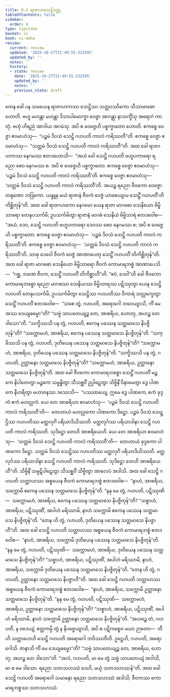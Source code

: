 ```yaml
---
title: 8.4 ရာဇဂဟသေဋ္ဌိဝတ္ထု
tableOfContents: false
sidebar:
  order: 4
type: tipitaka
basket: vi
book: vi-maha
review:
  current: review
  updated: '2025-10-27T21:49:55.532595'
  updated_by: ''
  notes: ''
  history:
  - state: review
    date: '2025-10-27T21:49:55.532595'
    updated_by: ''
    notes: ''
    previous_state: draft
---
```



<ReviewStatus review={frontmatter.review} showDetails={true} />

<HypothesisAnnotation frontmatter={frontmatter} />

<DynamicBreadcrumb />

<Division number="332" book="vi-maha" e="ch" v="3" p="383">

<Paragraph number="1570" book="vi-maha">
တေန ခေါ ပန သမယေန ရာဇဂဟကဿ သေဋ္ဌိဿ သတ္တဝဿိကော သီသာဗာဓော ဟောတိ. ဗဟူ မဟန္တာ မဟန္တာ ဒိသာပါမောက္ခာ ဝေဇ္ဇာ အာဂန္တွာ နာသက္ခိံသု အရောဂံ ကာတုံ. ဗဟုံ ဟိရညံ အာဒါယ အဂမံသု. အပိ စ ဝေဇ္ဇေဟိ ပစ္စက္ခာတော ဟောတိ. ဧကစ္စေ ဝေဇ္ဇာ ဧဝမာဟံသု—  “ပဉ္စမံ ဒိဝသံ သေဋ္ဌိ ဂဟပတိ ကာလံ ကရိဿတီ”တိ. ဧကစ္စေ ဝေဇ္ဇာ ဧဝမာဟံသု—  “သတ္တမံ ဒိဝသံ သေဋ္ဌိ ဂဟပတိ ကာလံ ကရိဿတီ”တိ. အထ ခေါ ရာဇဂဟကဿ နေဂမဿ ဧတဒဟောသိ—  “အယံ ခေါ သေဋ္ဌိ ဂဟပတိ ဗဟူပကာရော ရညော စေဝ နေဂမဿ စ. အပိ စ ဝေဇ္ဇေဟိ ပစ္စက္ခာတော. ဧကစ္စေ ဝေဇ္ဇာ ဧဝမာဟံသု—  ‘ပဉ္စမံ ဒိဝသံ သေဋ္ဌိ ဂဟပတိ ကာလံ ကရိဿတီ’တိ. ဧကစ္စေ ဝေဇ္ဇာ ဧဝမာဟံသု—  ‘သတ္တမံ ဒိဝသံ သေဋ္ဌိ ဂဟပတိ ကာလံ ကရိဿတီ’တိ. အယဉ္စ ရညော ဇီဝကော ဝေဇ္ဇော တရုဏော ဘဒြကော. ယန္နူန မယံ ရာဇာနံ ဇီဝကံ ဝေဇ္ဇံ ယာစေယျာမ သေဋ္ဌိံ ဂဟပတိံ တိကိစ္ဆိတုန်”တိ.
</Paragraph>

<Paragraph number="1571" book="vi-maha">
အထ ခေါ ရာဇဂဟကော နေဂမော ယေန ရာဇာ မာဂဓော သေနိယော ဗိမ္ဗိသာရော တေနုပသင်္ကမိ; ဥပသင်္ကမိတွာ ရာဇာနံ မာဂဓံ သေနိယံ ဗိမ္ဗိသာရံ ဧတဒဝေါစ—  “အယံ, ဒေဝ, သေဋ္ဌိ ဂဟပတိ ဗဟူပကာရော ဒေဝဿ စေဝ နေဂမဿ စ; အပိ စ ဝေဇ္ဇေဟိ ပစ္စက္ခာတော. ဧကစ္စေ ဝေဇ္ဇာ ဧဝမာဟံသု—  ‘ပဉ္စမံ ဒိဝသံ သေဋ္ဌိ ဂဟပတိ ကာလံ ကရိဿတီ’တိ. ဧကစ္စေ ဝေဇ္ဇာ ဧဝမာဟံသု—  ‘သတ္တမံ ဒိဝသံ သေဋ္ဌိ ဂဟပတိ ကာလံ ကရိဿတီ’တိ. သာဓု ဒေဝေါ ဇီဝကံ ဝေဇ္ဇံ အာဏာပေတု သေဋ္ဌိံ ဂဟပတိံ တိကိစ္ဆိတုန်”တိ.
</Paragraph>

<Paragraph number="1572" book="vi-maha">
အထ ခေါ ရာဇာ မာဂဓော သေနိယော ဗိမ္ဗိသာရော ဇီဝကံ ကောမာရဘစ္စံ အာဏာပေသိ—  “ဂစ္ဆ, ဘဏေ ဇီဝက, သေဋ္ဌိံ ဂဟပတိံ တိကိစ္ဆာဟီ”တိ. “ဧဝံ, ဒေဝါ”တိ ခေါ ဇီဝကော ကောမာရဘစ္စော ရညော မာဂဓဿ သေနိယဿ ဗိမ္ဗိသာရဿ ပဋိဿုတွာ ယေန သေဋ္ဌိ ဂဟပတိ တေနုပသင်္ကမိ; ဥပသင်္ကမိတွာ သေဋ္ဌိဿ ဂဟပတိဿ ဝိကာရံ သလ္လက္ခေတွာ သေဋ္ဌိံ ဂဟပတိံ ဧတဒဝေါစ—  “သစေ တွံ, ဂဟပတိ, အရောဂေါ ဘဝေယျာသိ, ကိံ မေ အဿ ဒေယျဓမ္မော”တိ? “သဗ္ဗံ သာပတေယျဉ္စ တေ, အာစရိယ, ဟောတု, အဟဉ္စ တေ ဒါသော”တိ. “သက္ခိဿသိ ပန တွံ, ဂဟပတိ, ဧကေန ပဿေန သတ္တမာသေ နိပဇ္ဇိတုန်”တိ? “သက္ကောမဟံ, အာစရိယ, ဧကေန ပဿေန သတ္တမာသေ နိပဇ္ဇိတုန်”တိ. “သက္ခိဿသိ ပန တွံ, ဂဟပတိ, ဒုတိယေန ပဿေန သတ္တမာသေ နိပဇ္ဇိတုန်”တိ? “သက္ကောမဟံ, အာစရိယ, ဒုတိယေန ပဿေန သတ္တမာသေ နိပဇ္ဇိတုန်”တိ. “သက္ခိဿသိ ပန တွံ, ဂဟပတိ, ဥတ္တာနော သတ္တမာသေ နိပဇ္ဇိတုန်”တိ? “သက္ကောမဟံ, အာစရိယ, ဥတ္တာနော သတ္တမာသေ နိပဇ္ဇိတုန်”တိ.
</Paragraph>

<Paragraph number="1573" book="vi-maha">
အထ ခေါ ဇီဝကော ကောမာရဘစ္စော သေဋ္ဌိံ ဂဟပတိံ မဉ္စကေ နိပါတေတွာ မဉ္စကေ သမ္ဗန္ဓိတွာ သီသစ္ဆဝိံ ဥပ္ပါဋေတွာ သိဗ္ဗိနိံ ဝိနာမေတွာ ဒွေ ပါဏကေ နီဟရိတွာ မဟာဇနဿ ဒဿေသိ—  “ပဿထယျေ, ဣမေ ဒွေ ပါဏကေ, ဧကံ ခုဒ္ဒကံ ဧကံ မဟလ္လကံ. ယေ တေ အာစရိယာ ဧဝမာဟံသု—  ‘ပဉ္စမံ ဒိဝသံ သေဋ္ဌိ ဂဟပတိ ကာလံ ကရိဿတီ’တိ—  တေဟာယံ မဟလ္လကော ပါဏကော ဒိဋ္ဌော. ပဉ္စမံ ဒိဝသံ သေဋ္ဌိဿ ဂဟပတိဿ မတ္ထလုင်္ဂံ ပရိယာဒိယိဿတိ. မတ္ထလုင်္ဂဿ ပရိယာဒါနာ သေဋ္ဌိ ဂဟပတိ ကာလံ ကရိဿတိ. သုဒိဋ္ဌော တေဟိ အာစရိယေဟိ. ယေ တေ အာစရိယာ ဧဝမာဟံသု—  ‘သတ္တမံ ဒိဝသံ သေဋ္ဌိ ဂဟပတိ ကာလံ ကရိဿတီ’တိ—  တေဟာယံ ခုဒ္ဒကော ပါဏကော ဒိဋ္ဌော. သတ္တမံ ဒိဝသံ သေဋ္ဌိဿ ဂဟပတိဿ မတ္ထလုင်္ဂံ ပရိယာဒိယိဿတိ. မတ္ထလုင်္ဂဿ ပရိယာဒါနာ သေဋ္ဌိ ဂဟပတိ ကာလံ ကရိဿတိ. သုဒိဋ္ဌော တေဟိ အာစရိယေဟီ”တိ. သိဗ္ဗိနိံ သမ္ပဋိပါဋေတွာ သီသစ္ဆဝိံ သိဗ္ဗိတွာ အာလေပံ အဒါသိ.
</Paragraph>

<Paragraph number="1574" book="vi-maha">
အထ ခေါ သေဋ္ဌိ ဂဟပတိ သတ္တာဟဿ အစ္စယေန ဇီဝကံ ကောမာရဘစ္စံ ဧတဒဝေါစ—  “နာဟံ, အာစရိယ, သက္ကောမိ ဧကေန ပဿေန သတ္တမာသေ နိပဇ္ဇိတုန်”တိ. “နနု မေ တွံ, ဂဟပတိ, ပဋိဿုဏိ—  သက္ကောမဟံ, အာစရိယ, ဧကေန ပဿေန သတ္တမာသေ နိပဇ္ဇိတုန်”တိ? “သစ္စာဟံ, အာစရိယ, ပဋိဿုဏိံ, အပါဟံ မရိဿာမိ, နာဟံ သက္ကောမိ ဧကေန ပဿေန သတ္တမာသေ နိပဇ္ဇိတုန်”တိ. “တေန ဟိ တွံ, ဂဟပတိ, ဒုတိယေန ပဿေန သတ္တမာသေ နိပဇ္ဇာဟီ”တိ.
</Paragraph>

<Paragraph number="1575" book="vi-maha">
အထ ခေါ သေဋ္ဌိ ဂဟပတိ သတ္တာဟဿ အစ္စယေန ဇီဝကံ ကောမာရဘစ္စံ ဧတဒဝေါစ—  “နာဟံ, အာစရိယ, သက္ကောမိ ဒုတိယေန ပဿေန သတ္တမာသေ နိပဇ္ဇိတုန်”တိ. “နနု မေ တွံ, ဂဟပတိ, ပဋိဿုဏိ—  သက္ကောမဟံ, အာစရိယ, ဒုတိယေန ပဿေန သတ္တမာသေ နိပဇ္ဇိတုန်”တိ? “သစ္စာဟံ, အာစရိယ, ပဋိဿုဏိံ, အပါဟံ မရိဿာမိ, နာဟံ, အာစရိယ, သက္ကောမိ ဒုတိယေန ပဿေန သတ္တမာသေ နိပဇ္ဇိတုန်”တိ. “တေန ဟိ တွံ, ဂဟပတိ, ဥတ္တာနော သတ္တမာသေ နိပဇ္ဇာဟီ”တိ.
</Paragraph>

<Paragraph number="1576" book="vi-maha">
အထ ခေါ သေဋ္ဌိ ဂဟပတိ သတ္တာဟဿ အစ္စယေန ဇီဝကံ ကောမာရဘစ္စံ ဧတဒဝေါစ—  “နာဟံ, အာစရိယ, သက္ကောမိ ဥတ္တာနော သတ္တမာသေ နိပဇ္ဇိတုန်”တိ. “နနု မေ တွံ, ဂဟပတိ, ပဋိဿုဏိ—  သက္ကောမဟံ, အာစရိယ, ဥတ္တာနော သတ္တမာသေ နိပဇ္ဇိတုန်”တိ? “သစ္စာဟံ, အာစရိယ, ပဋိဿုဏိံ, အပါဟံ မရိဿာမိ, နာဟံ သက္ကောမိ ဥတ္တာနော သတ္တမာသေ နိပဇ္ဇိတုန်”တိ. “အဟဉ္စေ တံ, ဂဟပတိ, န ဝဒေယျံ, ဧတ္တကမ္ပိ တွံ န နိပဇ္ဇေယျာသိ, အပိ စ ပဋိကစ္စေဝ မယာ ဉာတော—  တီဟိ သတ္တာဟေဟိ သေဋ္ဌိ ဂဟပတိ အရောဂေါ ဘဝိဿတီတိ. ဥဋ္ဌေဟိ, ဂဟပတိ, အရောဂေါသိ. ဇာနာသိ ကိံ မေ ဒေယျဓမ္မော”တိ? “သဗ္ဗံ သာပတေယျဉ္စ တေ, အာစရိယ, ဟောတု, အဟဉ္စ တေ ဒါသော”တိ. “အလံ, ဂဟပတိ, မာ မေ တွံ သဗ္ဗံ သာပတေယျံ အဒါသိ, မာ စ မေ ဒါသော. ရညော သတသဟဿံ ဒေဟိ, မယှံ သတသဟဿန်”တိ. အထ ခေါ သေဋ္ဌိ ဂဟပတိ အရောဂေါ သမာနော ရညော သတသဟဿံ အဒါသိ, ဇီဝကဿ ကောမာရဘစ္စဿ သတသဟဿံ.
</Paragraph>
</Division>